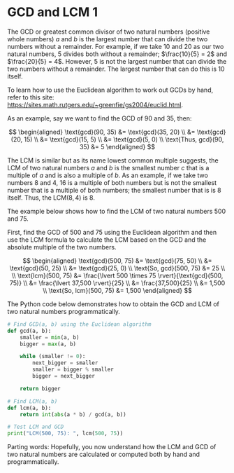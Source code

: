 # GCD and LCM 1

The GCD or greatest common divisor of two natural numbers (positive whole numbers) $a$ and $b$ is the largest number that can divide the two numbers without a remainder. For example, if we take $10$ and $20$ as our two natural numbers, $5$ divides both without a remainder; $\frac{10}{5} = 2$ and $\frac{20}{5} = 4$. However, $5$ is not the largest number that can divide the two numbers without a remainder. The largest number that can do this is $10$ itself.

To learn how to use the Euclidean algorithm to work out GCDs by hand, refer to this site: <https://sites.math.rutgers.edu/~greenfie/gs2004/euclid.html>.

As an example, say we want to find the GCD of 90 and 35, then: 
<div class="scroll-wrapper" markdown="block">
$$
\begin{aligned}
\text{gcd}(90, 35) &= \text{gcd}(35, 20) \\
&= \text{gcd}(20, 15) \\
&= \text{gcd}(15, 5) \\
&= \text{gcd}(5, 0) \\
\text{Thus, gcd}(90, 35) &= 5
\end{aligned}
$$
</div>

The LCM is similar but as its name lowest common multiple suggests, the LCM of two natural numbers $a$ and $b$ is the smallest number $c$ that is a multiple of $a$ and is also a multiple of $b$. As an example, if we take two numbers $8$ and $4$, $16$ is a multiple of both numbers but is not the smallest number that is a multiple of both numbers; the smallest number that is is $8$ itself. Thus, the $\text{LCM}(8, 4)$ is $8$.

The example below shows how to find the LCM of two natural numbers 500 and 75.

First, find the GCD of 500 and 75 using the Euclidean algorithm and then use the LCM formula to calculate the LCM based on the GCD and the absolute multiple of the two numbers. 

<div class="scroll-wrapper" markdown="block">
$$
\begin{aligned}
\text{gcd}(500, 75) &= \text{gcd}(75, 50) \\
&= \text{gcd}(50, 25) \\
&= \text{gcd}(25, 0) \\
\text{So, gcd}(500, 75) &= 25 \\
 \\
\text{lcm}(500, 75) &= \frac{\lvert 500 \times 75 \rvert}{\text{gcd}(500, 75)} \\
&= \frac{\lvert 37,500 \rvert}{25} \\
&= \frac{37,500}{25} \\
&= 1,500 \\
\text{So, lcm}(500, 75) &= 1,500
\end{aligned}
$$
</div>

The Python code below demonstrates how to obtain the GCD and LCM of two natural numbers programmatically.


``` python
# Find GCD(a, b) using the Euclidean algorithm
def gcd(a, b):
    smaller = min(a, b)
    bigger = max(a, b)

    while (smaller != 0):
        next_bigger = smaller
        smaller = bigger % smaller
        bigger = next_bigger

    return bigger

# Find LCM(a, b)
def lcm(a, b):
    return int(abs(a * b) / gcd(a, b))

# Test LCM and GCD
print("LCM(500, 75): ", lcm(500, 75))
```

Parting words: Hopefully, you now understand how the LCM and GCD of two natural numbers are calculated or computed both by hand and programmatically.
